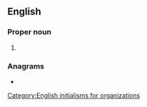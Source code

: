 ==English==

===Proper noun===
{{en-proper noun}}

# {{initialism of|en|{{w|World Boxing Organization}}}}

===Anagrams===
* {{anagrams|en|a=bow|Bow|Wob|bow}}

[[Category:English initialisms for organizations]]